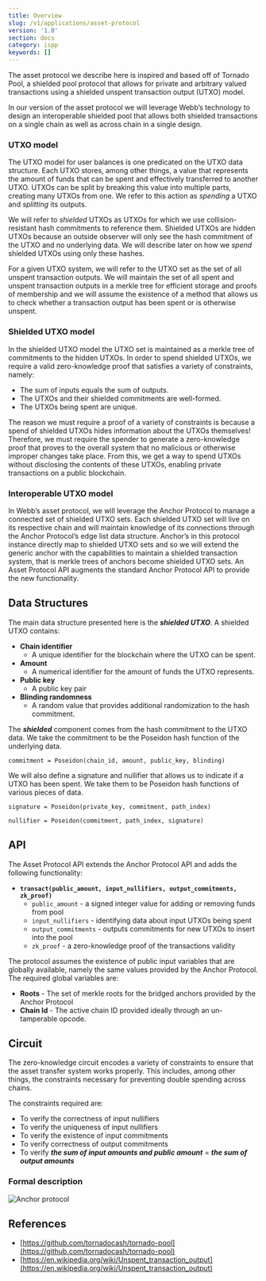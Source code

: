 ```yaml
---
title: Overview
slug: /v1/applications/asset-protocol
version: '1.0'
section: docs
category: ispp
keywords: []
---
```


The asset protocol we describe here is inspired and based off of Tornado Pool, a shielded pool protocol that allows for private and arbitrary valued transactions using a shielded unspent transaction output (UTXO) model.

In our version of the asset protocol we will leverage Webb’s technology to design an interoperable shielded pool that allows both shielded transactions on a single chain as well as across chain in a single design.

### UTXO model

The UTXO model for user balances is one predicated on the UTXO data structure. Each UTXO stores, among other things, a value that represents the amount of funds that can be spent and effectively transferred to another UTXO. UTXOs can be split by breaking this value into multiple parts, creating many UTXOs from one. We refer to this action as *spending* a UTXO and *splitting* its outputs.

We will refer to *shielded* UTXOs as UTXOs for which we use collision-resistant hash commitments to reference them. Shielded UTXOs are hidden UTXOs because an outside observer will only see the hash commitment of the UTXO and no underlying data. We will describe later on how we *spend* shielded UTXOs using only these hashes.

For a given UTXO system, we will refer to the UTXO set as the set of all unspent transaction outputs. We will maintain the set of all spent and unspent transaction outputs in a merkle tree for efficient storage and proofs of membership and we will assume the existence of a method that allows us to check whether a transaction output has been spent or is otherwise unspent.

### Shielded UTXO model

In the shielded UTXO model the UTXO set is maintained as a merkle tree of commitments to the hidden UTXOs. In order to spend shielded UTXOs, we require a valid zero-knowledge proof that satisfies a variety of constraints, namely:

- The sum of inputs equals the sum of outputs.
- The UTXOs and their shielded commitments are well-formed.
- The UTXOs being spent are unique.

The reason we must require a proof of a variety of constraints is because a spend of shielded UTXOs hides information about the UTXOs themselves! Therefore, we must require the spender to generate a zero-knowledge proof that proves to the overall system that no malicious or otherwise improper changes take place. From this, we get a way to spend UTXOs without disclosing the contents of these UTXOs, enabling private transactions on a public blockchain.

### Interoperable UTXO model

In Webb’s asset protocol, we will leverage the Anchor Protocol to manage a connected set of shielded UTXO sets. Each shielded UTXO set will live on its respective chain and will maintain knowledge of its connections through the Anchor Protocol’s edge list data structure. Anchor’s in this protocol instance directly map to shielded UTXO sets and so we will extend the generic anchor with the capabilities to maintain a shielded transaction system, that is merkle trees of anchors become shielded UTXO sets. An Asset Protocol API augments the standard Anchor Protocol API to provide the new functionality.

## Data Structures

The main data structure presented here is the ***shielded UTXO***. A shielded UTXO contains:

- **Chain identifier**
    - A unique identifier for the blockchain where the UTXO can be spent.
- **Amount**
    - A numerical identifier for the amount of funds the UTXO represents.
- **Public key**
    - A public key pair
- **Blinding randomness**
    - A random value that provides additional randomization to the hash commitment.

The ***shielded*** component comes from the hash commitment to the UTXO data. We take the commitment to be the Poseidon hash function of the underlying data.
```
commitment = Poseidon(chain_id, amount, public_key, blinding)
```
We will also define a signature and nullifier that allows us to indicate if a UTXO has been spent. We take them to be Poseidon hash functions of various pieces of data.
```
signature = Poseidon(private_key, commitment, path_index)

nullifier = Poseidon(commitment, path_index, signature) 
```

## API

The Asset Protocol API extends the Anchor Protocol API and adds the following functionality:

- **`transact(public_amount, input_nullifiers, output_commitments, zk_proof)`**
    - `public_amount` - a signed integer value for adding or removing funds from pool
    - `input_nullifiers` - identifying data about input UTXOs being spent
    - `output_commitments` - outputs commitments for new UTXOs to insert into the pool
    - `zk_proof` - a zero-knowledge proof of the transactions validity

The protocol assumes the existence of public input variables that are globally available, namely the same values provided by the Anchor Protocol. The required global variables are:

- **Roots** - The set of merkle roots for the bridged anchors provided by the Anchor Protocol
- **Chain Id** - The active chain ID provided ideally through an un-tamperable opcode.

## Circuit

The zero-knowledge circuit encodes a variety of constraints to ensure that the asset transfer system works properly. This includes, among other things, the constraints necessary for preventing double spending across chains.

The constraints required are:

- To verify the correctness of input nullifiers
- To verify the uniqueness of input nullifiers
- To verify the existence of input commitments
- To verify correctness of output commitments
- To verify ***the sum of input amounts and public amount*** = ***the sum of output amounts***

### Formal description

![Anchor protocol](../../../../src/images/docs/anchor-protocol/anchor.png)

## References

- [https://github.com/tornadocash/tornado-pool](https://github.com/tornadocash/tornado-pool)
- [https://en.wikipedia.org/wiki/Unspent_transaction_output](https://en.wikipedia.org/wiki/Unspent_transaction_output)